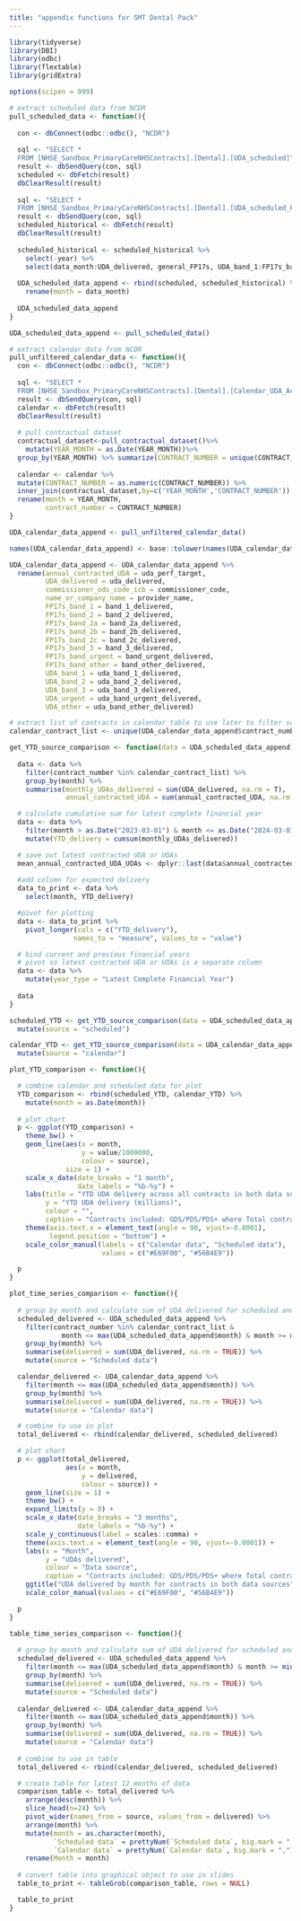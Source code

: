 ```yaml
---
title: "appendix functions for SMT Dental Pack"
---
```


```r
library(tidyverse)
library(DBI)
library(odbc)
library(flextable)
library(gridExtra)

options(scipen = 999)
```

```r
# extract scheduled data from NCDR
pull_scheduled_data <- function(){
  
  con <- dbConnect(odbc::odbc(), "NCDR")
  
  sql <- "SELECT *
  FROM [NHSE_Sandbox_PrimaryCareNHSContracts].[Dental].[UDA_scheduled]"
  result <- dbSendQuery(con, sql)
  scheduled <- dbFetch(result)
  dbClearResult(result)
  
  sql <- "SELECT *
  FROM [NHSE_Sandbox_PrimaryCareNHSContracts].[Dental].[UDA_scheduled_historical]"
  result <- dbSendQuery(con, sql)
  scheduled_historical <- dbFetch(result)
  dbClearResult(result)
  
  scheduled_historical <- scheduled_historical %>% 
    select(-year) %>% 
    select(data_month:UDA_delivered, general_FP17s, UDA_band_1:FP17s_band_other)
  
  UDA_scheduled_data_append <- rbind(scheduled, scheduled_historical) %>% 
    rename(month = data_month)
  
  UDA_scheduled_data_append
}

UDA_scheduled_data_append <- pull_scheduled_data()
```

```r
# extract calendar data from NCDR
pull_unfiltered_calendar_data <- function(){
  con <- dbConnect(odbc::odbc(), "NCDR")
  
  sql <- "SELECT *
  FROM [NHSE_Sandbox_PrimaryCareNHSContracts].[Dental].[Calendar_UDA_Activity]"
  result <- dbSendQuery(con, sql)
  calendar <- dbFetch(result)
  dbClearResult(result)
  
  # pull contractual dataset
  contractual_dataset<-pull_contractual_dataset()%>%
    mutate(YEAR_MONTH = as.Date(YEAR_MONTH))%>% 
  group_by(YEAR_MONTH) %>% summarize(CONTRACT_NUMBER = unique(CONTRACT_NUMBER))
  
  calendar <- calendar %>% 
  mutate(CONTRACT_NUMBER = as.numeric(CONTRACT_NUMBER)) %>% 
  inner_join(contractual_dataset,by=c('YEAR_MONTH','CONTRACT_NUMBER')) %>% 
  rename(month = YEAR_MONTH, 
         contract_number = CONTRACT_NUMBER)
}

UDA_calendar_data_append <- pull_unfiltered_calendar_data()

names(UDA_calendar_data_append) <- base::tolower(names(UDA_calendar_data_append))

UDA_calendar_data_append <- UDA_calendar_data_append %>% 
  rename(annual_contracted_UDA = uda_perf_target, 
         UDA_delivered = uda_delivered,
         commissioner_ods_code_icb = commissioner_code, 
         name_or_company_name = provider_name,
         FP17s_band_1 = band_1_delivered, 
         FP17s_band_2 = band_2_delivered, 
         FP17s_band_2a = band_2a_delivered,
         FP17s_band_2b = band_2b_delivered, 
         FP17s_band_2c = band_2c_delivered, 
         FP17s_band_3 = band_3_delivered,
         FP17s_band_urgent = band_urgent_delivered, 
         FP17s_band_other = band_other_delivered,
         UDA_band_1 = uda_band_1_delivered, 
         UDA_band_2 = uda_band_2_delivered, 
         UDA_band_3 = uda_band_3_delivered,
         UDA_urgent = uda_band_urgent_delivered, 
         UDA_other = uda_band_other_delivered)

# extract list of contracts in calendar table to use later to filter scheduled data
calendar_contract_list <- unique(UDA_calendar_data_append$contract_number)
```

```r
get_YTD_source_comparison <- function(data = UDA_scheduled_data_append){
  
  data <- data %>% 
    filter(contract_number %in% calendar_contract_list) %>% 
    group_by(month) %>% 
    summarise(monthly_UDAs_delivered = sum(UDA_delivered, na.rm = T), 
              annual_contracted_UDA = sum(annual_contracted_UDA, na.rm = T))

  # calculate cumulative sum for latest complete financial year
  data <- data %>%
    filter(month > as.Date("2023-03-01") & month <= as.Date("2024-03-01")) %>% ##must be updated each financial year
    mutate(YTD_delivery = cumsum(monthly_UDAs_delivered))

  # save out latest contracted UDA or UOAs
  mean_annual_contracted_UDA_UOAs <- dplyr::last(data$annual_contracted_UDA)
  
  #add column for expected delivery
  data_to_print <- data %>%
    select(month, YTD_delivery)

  #pivot for plotting
  data <- data_to_print %>%
    pivot_longer(cols = c("YTD_delivery"), 
                names_to = "measure", values_to = "value")

  # bind current and previous financial years
  # pivot so latest contracted UDA or UOAs is a separate column
  data <- data %>% 
    mutate(year_type = "Latest Complete Financial Year")
  
  data
}

scheduled_YTD <- get_YTD_source_comparison(data = UDA_scheduled_data_append) %>% 
  mutate(source = "scheduled")

calendar_YTD <- get_YTD_source_comparison(data = UDA_calendar_data_append) %>% 
  mutate(source = "calendar")
```

```r
plot_YTD_comparison <- function(){

  # combine calendar and scheduled data for plot
  YTD_comparison <- rbind(scheduled_YTD, calendar_YTD) %>% 
    mutate(month = as.Date(month))
  
  # plot chart
  p <- ggplot(YTD_comparison) + 
    theme_bw() + 
    geom_line(aes(x = month, 
                  y = value/1000000,
                  colour = source), 
              size = 1) + 
    scale_x_date(date_breaks = "1 month", 
                 date_labels = "%b-%y") + 
    labs(title = "YTD UDA delivery across all contracts in both data sources",
         y = "YTD UDA delivery (millions)",
         colour = "", 
         caption = "Contracts included: GDS/PDS/PDS+ where Total contracted UDA>100") + 
    theme(axis.text.x = element_text(angle = 90, vjust=-0.0001), 
          legend.position = "bottom") + 
    scale_color_manual(labels = c("Calendar data", "Scheduled data"), 
                       values = c("#E69F00", "#56B4E9"))

  p
}
```

```r
plot_time_series_comparison <- function(){
  
  # group by month and calculate sum of UDA delivered for scheduled and calendar data
  scheduled_delivered <- UDA_scheduled_data_append %>% 
    filter(contract_number %in% calendar_contract_list & 
             month <= max(UDA_scheduled_data_append$month) & month >= min(UDA_calendar_data_append$month)) %>% 
    group_by(month) %>% 
    summarise(delivered = sum(UDA_delivered, na.rm = TRUE)) %>% 
    mutate(source = "Scheduled data")

  calendar_delivered <- UDA_calendar_data_append %>% 
    filter(month <= max(UDA_scheduled_data_append$month)) %>% 
    group_by(month) %>% 
    summarise(delivered = sum(UDA_delivered, na.rm = TRUE)) %>% 
    mutate(source = "Calendar data")

  # combine to use in plot
  total_delivered <- rbind(calendar_delivered, scheduled_delivered)

  # plot chart
  p <- ggplot(total_delivered, 
              aes(x = month, 
                  y = delivered, 
                  colour = source)) + 
    geom_line(size = 1) + 
    theme_bw() + 
    expand_limits(y = 0) + 
    scale_x_date(date_breaks = "3 months",
                 date_labels = "%b-%y") +
    scale_y_continuous(label = scales::comma) + 
    theme(axis.text.x = element_text(angle = 90, vjust=-0.0001)) +
    labs(x = "Month", 
         y = "UDAs delivered", 
         colour = "Data source", 
         caption = "Contracts included: GDS/PDS/PDS+ where Total contracted UDA>100") + 
    ggtitle("UDA delivered by month for contracts in both data sources") + 
    scale_color_manual(values = c("#E69F00", "#56B4E9"))

  p
}
```

```r
table_time_series_comparison <- function(){
  
  # group by month and calculate sum of UDA delivered for scheduled and calendar data
  scheduled_delivered <- UDA_scheduled_data_append %>% 
    filter(month <= max(UDA_scheduled_data_append$month) & month >= min(UDA_calendar_data_append$month)) %>% 
    group_by(month) %>% 
    summarise(delivered = sum(UDA_delivered, na.rm = TRUE)) %>% 
    mutate(source = "Scheduled data")
  
  calendar_delivered <- UDA_calendar_data_append %>% 
    filter(month <= max(UDA_scheduled_data_append$month)) %>% 
    group_by(month) %>% 
    summarise(delivered = sum(UDA_delivered, na.rm = TRUE)) %>% 
    mutate(source = "Calendar data")
  
  # combine to use in table
  total_delivered <- rbind(calendar_delivered, scheduled_delivered)

  # create table for latest 12 months of data
  comparison_table <- total_delivered %>% 
    arrange(desc(month)) %>% 
    slice_head(n=24) %>% 
    pivot_wider(names_from = source, values_from = delivered) %>% 
    arrange(month) %>% 
    mutate(month = as.character(month), 
           `Scheduled data` = prettyNum(`Scheduled data`, big.mark = ","), 
           `Calendar data` = prettyNum(`Calendar data`, big.mark = ",")) %>% 
    rename(Month = month)
  
  # convert table into graphical object to use in slides
  table_to_print <- tableGrob(comparison_table, rows = NULL)

  table_to_print
}
```
